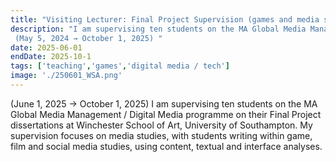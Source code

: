 ```yaml
---
title: "Visiting Lecturer: Final Project Supervision (games and media studies) for MA Global Media Management at WSA, University of Southampton"
description: "I am supervising ten students on the MA Global Media Management / Digital Media programme on their Final Project dissertations at Winchester School of Art, University of Southampton. My supervision focuses on media studies, with students writing within game, film and social media studies, using content, textual and interface analyses. 
 (May 5, 2024 → October 1, 2025) "
date: 2025-06-01
endDate: 2025-10-1
tags: ['teaching','games','digital media / tech']
image: './250601_WSA.png'
---
```


(June 1, 2025 → October 1, 2025) I am supervising ten students on the MA Global Media Management / Digital Media programme on their Final Project dissertations at Winchester School of Art, University of Southampton. My supervision focuses on media studies, with students writing within game, film and social media studies, using content, textual and interface analyses. 
